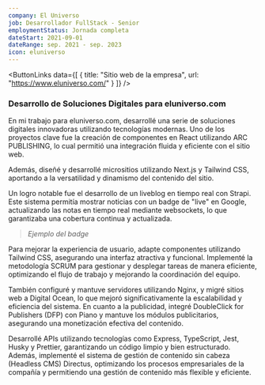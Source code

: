 ```yaml
---
company: El Universo
job: Desarrollador FullStack - Senior
employmentStatus: Jornada completa
dateStart: 2021-09-01
dateRange: sep. 2021 - sep. 2023
icon: eluniverso
---
```


<ButtonLinks
  data={[
    { title: "Sitio web de la empresa", url: "https://www.eluniverso.com/" }
  ]}
/>

### Desarrollo de Soluciones Digitales para eluniverso.com

En mi trabajo para eluniverso.com, desarrollé una serie de soluciones digitales innovadoras utilizando tecnologías modernas. Uno de los proyectos clave fue la creación de componentes en React utilizando ARC PUBLISHING, lo cual permitió una integración fluida y eficiente con el sitio web.

Además, diseñé y desarrollé micrositios utilizando Next.js y Tailwind CSS, aportando a la versatilidad y dinamismo del contenido del sitio.&#x20;

Un logro notable fue el desarrollo de un liveblog en tiempo real con Strapi. Este sistema permitía mostrar noticias con un badge de "live" en Google, actualizando las notas en tiempo real mediante websockets, lo que garantizaba una cobertura continua y actualizada.

<ImagePost url="/images/experiences/badge.jpg" alt="Badge en vivo" />

> _Ejemplo del badge_

Para mejorar la experiencia de usuario, adapte componentes utilizando Tailwind CSS, asegurando una interfaz atractiva y funcional. Implementé la metodología SCRUM para gestionar y desplegar tareas de manera eficiente, optimizando el flujo de trabajo y mejorando la coordinación del equipo.

También configuré y mantuve servidores utilizando Nginx, y migré sitios web a Digital Ocean, lo que mejoró significativamente la escalabilidad y eficiencia del sistema. En cuanto a la publicidad, integré DoubleClick for Publishers (DFP) con Piano y mantuve los módulos publicitarios, asegurando una monetización efectiva del contenido.

Desarrollé APIs utilizando tecnologías como Express, TypeScript, Jest, Husky y Prettier, garantizando un código limpio y bien estructurado. Además, implementé el sistema de gestión de contenido sin cabeza (Headless CMS) Directus, optimizando los procesos empresariales de la compañía y permitiendo una gestión de contenido más flexible y eficiente.
